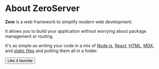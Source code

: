 

<Helmet>
  <link rel="stylesheet" href="https://fonts.googleapis.com/icon?family=Material+Icons" />
</Helmet>

# About ZeroServer

**Zero** is a web framework to simplify modern web development.

It allows you to build your application without worrying about package management or routing.

It's as simple as writing your code in a mix of [Node.js](https://github.com/remoteinterview/zero/tree/master/docs/nodejs/README.md), [React](https://github.com/remoteinterview/zero/tree/master/docs/react/README.md), [HTML](https://github.com/remoteinterview/zero/tree/master/docs/html/README.md), [MDX](https://github.com/remoteinterview/zero/tree/master/docs/mdx/README.md), and [static files](https://github.com/remoteinterview/zero/tree/master/docs/static/README.md) and putting them all in a folder.

<Description />

<Button variant="contained" color="primary">
  Like it <Icon color="secondary">favorite</Icon>
</Button>
